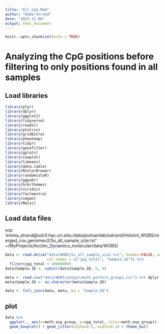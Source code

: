```yaml
---
title: "All_CpG.Rmd"
author: "Emma Strand"
date: "2023-11-06"
output: html_document
---
```


```r
knitr::opts_chunk$set(echo = TRUE)
```

# Analyzing the CpG positions before filtering to only positions found in all samples

## Load libraries 

```r
library(plyr)
library(dplyr)
library(ggplot2)
library(tidyverse)
library(readxl)
library(plotrix) 
library(gridExtra)
library(pheatmap)
library(tidyr)
library(genefilter)
library(gplots)
library(cowplot)
library(lsmeans)
library(data.table)
library(RColorBrewer)
library(randomcoloR)
library(ggpubr)
library(hrbrthemes)
library(viridis)
library(factoextra)
library(vegan)
library(Rmisc)
```

## Load data files

scp 'emma_strand@ssh3.hac.uri.edu:/data/putnamlab/estrand/HoloInt_WGBS/merged_cov_genomev2/5x_all_sample_size.txt' ~/MyProjects/Acclim_Dynamics_molecular/data/WGBS/

```r
data <- read.delim("data/WGBS/5x_all_sample_size.txt", header=FALSE, sep = "", 
                   col.names = c("cpg_total", "Sample.ID")) %>% 
  filter(cpg_total < 10000000) 
data$Sample.ID <- substr(data$Sample.ID, 0, 4)
```

```r
meta <- read.csv("data/WGBS/output/meth_pattern_groups.csv") %>% dplyr::select(-X)
meta$Sample.ID <- as.character(meta$Sample.ID)

data <- full_join(data, meta, by = "Sample.ID")
```

## plot

```r
data %>%
  ggplot(., aes(x=meth_exp_group, y=cpg_total, color=meth_exp_group)) + 
  geom_boxplot() + geom_jitter(alpha=0.5, width=0.2) + theme_bw()
```

